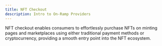 ```yaml
---
title: NFT Checkout
description: Intro to On-Ramp Providers
---
```


NFT checkout enables consumers to effortlessly purchase NFTs on minting pages and marketplaces using either traditional payment methods or cryptocurrency, providing a smooth entry point into the NFT ecosystem.

<Tabs>
<TabItem label="Crossmint">
<Crossmint/>
</TabItem>
</Tabs>